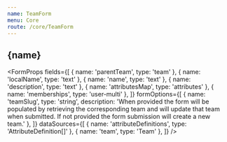 ```yaml
---
name: TeamForm
menu: Core
route: /core/TeamForm
---
```





<h2>{name}</h2>

<FormProps
  fields={[
    { name: 'parentTeam', type: 'team' },
    { name: 'localName', type: 'text' },
    { name: 'name', type: 'text' },
    { name: 'description', type: 'text' },
    { name: 'attributesMap', type: 'attributes' },
    { name: 'memberships', type: 'user-multi' },
  ]}
  formOptions={[
    {
      name: 'teamSlug',
      type: 'string',
      description:
        'When provided the form will be populated by retrieving the corresponding team and will update that team when submitted. If not provided the form submission will create a new team.'
    },
  ]}
  dataSources={[
   { name: 'attributeDefinitions', type: 'AttributeDefinition[]' },
   { name: 'team', type: 'Team' },
  ]}
/>
